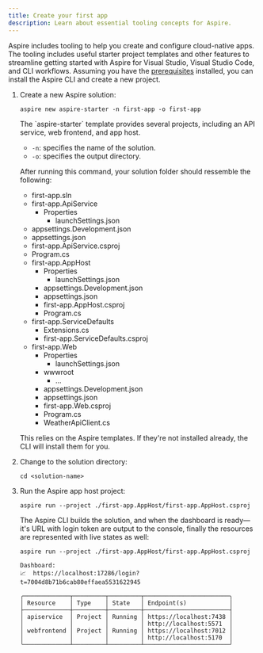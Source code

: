 ```yaml
---
title: Create your first app
description: Learn about essential tooling concepts for Aspire.
---
```



Aspire includes tooling to help you create and configure cloud-native apps. The tooling includes useful starter project templates and other features to streamline getting started with Aspire for Visual Studio, Visual Studio Code, and CLI workflows. Assuming you have the [prerequisites](./prerequisites) installed, you can install the Aspire CLI and create a new project.

<Steps>

1. Create a new Aspire solution:

    ```console title="Create a new aspire solution"
    aspire new aspire-starter -n first-app -o first-app
    ```

    <Aside type='tip' title='Addition CLI option details'>
      The `aspire-starter` template provides several projects, including an API service, web frontend, and app host.
      
      - `-n`: specifies the name of the solution.
      - `-o`: specifies the output directory.
    </Aside>

    After running this command, your solution folder should ressemble the following:

    <FileTree>

    - first-app.sln
    - first-app.ApiService
        - Properties
            - launchSettings.json
    - appsettings.Development.json
    - appsettings.json
    - first-app.ApiService.csproj
    - Program.cs
    - first-app.AppHost
        - Properties
            - launchSettings.json
        - appsettings.Development.json
        - appsettings.json
        - first-app.AppHost.csproj
        - Program.cs
    - first-app.ServiceDefaults
        - Extensions.cs
        - first-app.ServiceDefaults.csproj
    - first-app.Web
        - Properties
            - launchSettings.json
        - wwwroot
            - ...
        - appsettings.Development.json
        - appsettings.json
        - first-app.Web.csproj
        - Program.cs
        - WeatherApiClient.cs
    </FileTree>

    This relies on the Aspire templates. If they're not installed already, the CLI will install them for you.

1. Change to the solution directory:

    ```console
    cd <solution-name>
    ```

1. Run the Aspire app host project:

    ```console
    aspire run --project ./first-app.AppHost/first-app.AppHost.csproj
    ```

    The Aspire CLI builds the solution, and when the dashboard is ready—it's URL with login token are output to the console, finally the resources are represented with live states as well:

    ```console frame="none"
    aspire run --project ./first-app.AppHost/first-app.AppHost.csproj

    Dashboard:
    📈  https://localhost:17286/login?t=7004d8b71b6cab80effaea5531622945

    ╭─────────────┬─────────┬─────────┬────────────────────────╮
    │ Resource    │ Type    │ State   │ Endpoint(s)            │
    ├─────────────┼─────────┼─────────┼────────────────────────┤
    │ apiservice  │ Project │ Running │ https://localhost:7438 │
    │             │         │         │ http://localhost:5571  │
    │ webfrontend │ Project │ Running │ https://localhost:7012 │
    │             │         │         │ http://localhost:5170  │
    ╰─────────────┴─────────┴─────────┴────────────────────────╯
    ```

</Steps>
